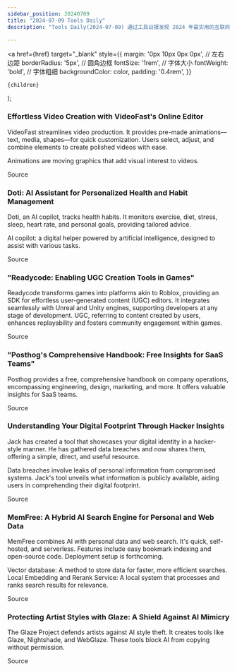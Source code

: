 ```yaml
---
sidebar_position: 20240709
title: "2024-07-09 Tools Daily"
description: "Tools Daily(2024-07-09) 通过工具日报发现 2024 年最实用的互联网软件、AI工具和产品！"

---
```



  <a
    href={href}
    target="_blank"
    style={{
      margin: '0px 10px 0px 0px', // 左右边距
      borderRadius: '5px', // 圆角边框
      fontSize: '1rem', // 字体大小
      fontWeight: 'bold', // 字体粗细
      backgroundColor: color,
      padding: '0.4rem',
    }}
  >
    {children}
  </a>
);

### Effortless Video Creation with VideoFast's Online Editor

VideoFast streamlines video production. It provides pre-made animations—text, media, shapes—for quick customization. Users select, adjust, and combine elements to create polished videos with ease.

Animations are moving graphics that add visual interest to videos.

<Link href="https://www.producthunt.com/posts/videofast" color="#B0C4DE">Source</Link>

### Doti: AI Assistant for Personalized Health and Habit Management

Doti, an AI copilot, tracks health habits. It monitors exercise, diet, stress, sleep, heart rate, and personal goals, providing tailored advice.

AI copilot: a digital helper powered by artificial intelligence, designed to assist with various tasks.

<Link href="https://www.producthunt.com/posts/doti" color="#B0C4DE">Source</Link>

### "Readycode: Enabling UGC Creation Tools in Games"

Readycode transforms games into platforms akin to Roblox, providing an SDK for effortless user-generated content (UGC) editors. It integrates seamlessly with Unreal and Unity engines, supporting developers at any stage of development. UGC, referring to content created by users, enhances replayability and fosters community engagement within games.

<Link href="https://www.producthunt.com/posts/readycode" color="#B0C4DE">Source</Link>

### "Posthog's Comprehensive Handbook: Free Insights for SaaS Teams"

Posthog provides a free, comprehensive handbook on company operations, encompassing engineering, design, marketing, and more. It offers valuable insights for SaaS teams.

<Link href="https://x.com/euboid/status/1810254333297955051" color="#B0C4DE">Source</Link>

### Understanding Your Digital Footprint Through Hacker Insights

Jack has created a tool that showcases your digital identity in a hacker-style manner. He has gathered data breaches and now shares them, offering a simple, direct, and useful resource.

Data breaches involve leaks of personal information from compromised systems. Jack's tool unveils what information is publicly available, aiding users in comprehending their digital footprint.

<Link href="https://www.producthunt.com/posts/do-hackers-know-me" color="#B0C4DE">Source</Link>

### MemFree: A Hybrid AI Search Engine for Personal and Web Data

MemFree combines AI with personal data and web search. It's quick, self-hosted, and serverless. Features include easy bookmark indexing and open-source code. Deployment setup is forthcoming.

Vector database: A method to store data for faster, more efficient searches.
Local Embedding and Rerank Service: A local system that processes and ranks search results for relevance.

<Link href="https://github.com/ruanyf/weekly/issues/4787" color="#B0C4DE">Source</Link>

### Protecting Artist Styles with Glaze: A Shield Against AI Mimicry

The Glaze Project defends artists against AI style theft.
It creates tools like Glaze, Nightshade, and WebGlaze.
These tools block AI from copying without permission.

<Link href="https://www.producthunt.com/posts/glaze-4" color="#B0C4DE">Source</Link>

